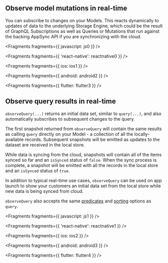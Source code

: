 ## Observe model mutations in real-time

You can subscribe to changes on your Models. This reacts dynamically to updates of data to the underlying Storage Engine, which could be the result of GraphQL Subscriptions as well as Queries or Mutations that run against the backing AppSync API if you are synchronizing with the cloud.


<Fragments fragments={{ javascript: js0 }} />


<Fragments fragments={{ 'react-native': reactnative0 }} />


<Fragments fragments={{ ios: ios1 }} />


<Fragments fragments={{ android: android2 }} />


<Fragments fragments={{ flutter: flutter3 }} />

## Observe query results in real-time

`observeQuery(...)` returns an initial data set, similar to `query(...)`, and also automatically subscribes to subsequent changes to the query.

The first snapshot returned from `observeQuery` will contain the same results as calling `query` directly on your Model - a collection of all the locally-available records. Subsequent snapshots will be emitted as updates to the dataset are received in the local store.

While data is syncing from the cloud, snapshots will contain all of the items synced so far and an `isSynced` status of `false`. When the sync process is complete, a snapshot will be emitted with all the records in the local store and an `isSynced` status of `true`.

In addition to typical real-time use cases, `observeQuery` can be used on app launch to show your customers an initial data set from the local store while new data is being synced from cloud.

`observeQuery` also accepts the same [predicates](/lib/datastore/data-access#predicates) and [sorting](/lib/datastore/data-access#sort) options as `query`.


<Fragments fragments={{ javascript: js1 }} />


<Fragments fragments={{ 'react-native': reactnative1 }} />


<Fragments fragments={{ ios: ios2 }} />


<Fragments fragments={{ android: android3 }} />


<Fragments fragments={{ flutter: flutter4 }} />

